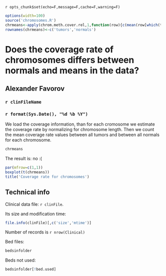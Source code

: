 `r opts_chunk$set(echo=F,message=F,cache=F,warning=F)`
<!-- cache is off, we save all the neccessary things in Rda -->

```{r load and calculate}
options(width=100)
source('chromosomes.R') 
chrmeans<-apply(chrom.meth.cover.rel,1,function(row){c(mean(row[which(tumors)]),mean(row[which(normals)]))})
rownames(chrmeans)<-c('tumors','normals')
```


Does the coverage rate of  chromosomes differs between normals and means in the data?
========================================================

Alexander Favorov  
-----------------------------------------------
### `r clinFileName`
### `r format(Sys.Date(), "%d %b %Y")` 

We load the coverage information, than for each cromosome we estimate the coverage rate by normalizing for chromosome length. Then we count the mean coverage rate values between all tumors and between all normals for each chromosome.

```{r print data}
chrmeans
```

The result is: no :(

```{r plotting}
par(mfrow=c(1,1))
boxplot(t(chrmeans))
title('Coverage rate for chromosomes')
```


Technical info
-------------------------------
Clinical data file: `r clinFile`.

Its size and modification time: 
```{r file.info}
file.info(clinFile)[,c('size','mtime')] 
```
Number of records is `r nrow(Clinical)`

Bed files:
```{r bedsinfolder}
bedsinfolder
```
Beds not used:
```{r not in DNAids}
bedsinfolder[!bed.used]
```

